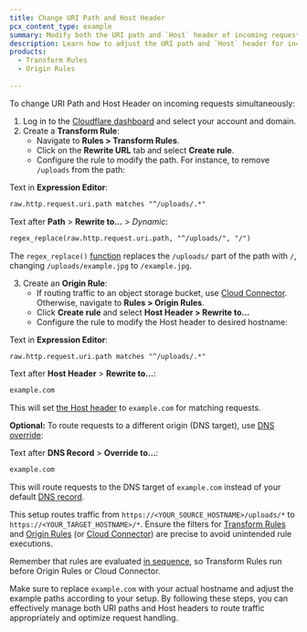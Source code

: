 ```yaml
---
title: Change URI Path and Host Header
pcx_content_type: example
summary: Modify both the URI path and `Host` header of incoming requests using Transform Rules and Origin Rules.
description: Learn how to adjust the URI path and `Host` header for incoming requests. This example demonstrates using both Transform Rules and Origin Rules to achieve simultaneous modifications.
products:
  - Transform Rules
  - Origin Rules
  
---
```



To change URI Path and Host Header on incoming requests simultaneously:

1. Log in to the [Cloudflare dashboard](https://dash.cloudflare.com/) and select your account and domain.
2. Create a **Transform Rule**:
    - Navigate to **Rules > Transform Rules**.
    - Click on the **Rewrite URL** tab and select **Create rule**.
    - Configure the rule to modify the path. For instance, to remove `/uploads` from the path:

<Example>

Text in **Expression Editor**:

```txt
raw.http.request.uri.path matches "^/uploads/.*"
```

Text after **Path** > **Rewrite to...** > *Dynamic*:

```txt
regex_replace(raw.http.request.uri.path, "^/uploads/", "/")
```

</Example>

The `regex_replace()` [function](/ruleset-engine/rules-language/functions/#regex_replace) replaces the `/uploads/` part of the path with `/`, changing `/uploads/example.jpg` to `/example.jpg`.

3. Create an **Origin Rule**:
    - If routing traffic to an object storage bucket, use [Cloud Connector](/rules/cloud-connector). Otherwise, navigate to **Rules > Origin Rules**.
    - Click **Create rule** and select **Host Header > Rewrite to...**
    - Configure the rule to modify the Host header to desired hostname:

<Example>

Text in **Expression Editor**:

```txt
raw.http.request.uri.path matches "^/uploads/.*"
```

Text after **Host Header** > **Rewrite to...**:

```txt
example.com
```

This will set [the Host header](/rules/origin-rules/features/#host-header) to `example.com` for matching requests.

**Optional:**
To route requests to a different origin (DNS target), use [DNS override](/rules/origin-rules/features/#dns-record):

Text after **DNS Record** > **Override to...**:

```txt
example.com
```

This will route requests to the DNS target of `example.com` instead of your default [DNS record](/dns/manage-dns-records/how-to/create-dns-records/).
</Example>

This setup routes traffic from `https://<YOUR_SOURCE_HOSTNAME>/uploads/*` to `https://<YOUR_TARGET_HOSTNAME>/*`. Ensure the filters for [Transform Rules](/rules/transform/) and [Origin Rules](/rules/origin-rules/) (or [Cloud Connector](/rules/cloud-connector/)) are precise to avoid unintended rule executions.

Remember that rules are evaluated [in sequence](/ruleset-engine/reference/phases-list/), so Transform Rules run before Origin Rules or Cloud Connector.

Make sure to replace `example.com` with your actual hostname and adjust the example paths according to your setup. By following these steps, you can effectively manage both URI paths and Host headers to route traffic appropriately and optimize request handling.
